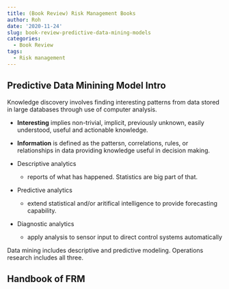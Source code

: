 ```yaml
---
title: (Book Review) Risk Management Books
author: Roh
date: '2020-11-24'
slug: book-review-predictive-data-mining-models
categories:
  - Book Review
tags:
  - Risk management
---
```


## Predictive Data Minining Model Intro

Knowledge discovery involves finding interesting patterns from data stored in large databases through use of computer analysis. 

- **Interesting** implies non-trivial, implicit, previously unknown, easily understood, useful and actionable knowledge.
- **Information** is defined as the pattersn, correlations, rules, or relationships in data providing knowledge useful in decision making.


- Descriptive analytics
  - reports of what has happened. Statistics are big part of that.

- Predictive analytics
  - extend statistical and/or aritifical intelligence to provide forecasting capability. 
  
- Diagnostic analytics
  - apply analysis to sensor input to direct control systems automatically

Data mining includes descriptive and predictive modeling. Operations research includes all three.

## Handbook of FRM







